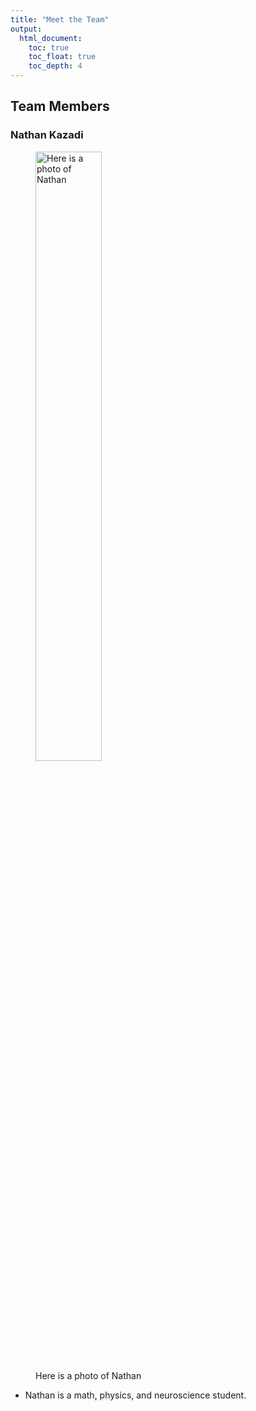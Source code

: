 ```yaml
---
title: "Meet the Team"
output: 
  html_document:
    toc: true
    toc_float: true
    toc_depth: 4
---
```


## Team Members
### Nathan Kazadi
![Here is a photo of Nathan](/Users/home_folder/putnam_club_test/putnam_club_test/images/nathan_headshot.jpeg){width=50%}

- Nathan is a math, physics, and neuroscience student. 
